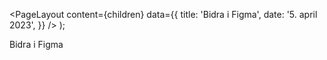 
<Meta
  title='Bidra i Figma'
  description='Beskrivelse'
/>

  <PageLayout
    content={children}
    data={{
      title: 'Bidra i Figma',
      date: '5. april 2023',
    }}
  />
);

Bidra i Figma
